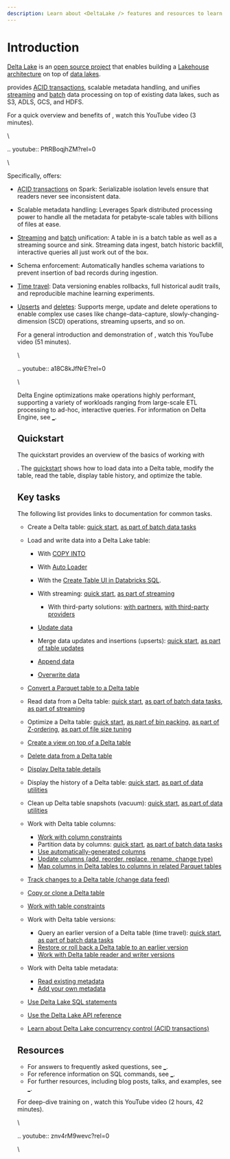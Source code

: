 ```yaml
---
description: Learn about <DeltaLake /> features and resources to learn about <DeltaLake />.
---
```



# Introduction

[Delta Lake](https://delta.io) is an [open source
project](https://github.com/delta-io/delta) that enables building a [Lakehouse
architecture](https://databricks.com/blog/2020/01/30/what-is-a-data-lakehouse.html)
on top of [data lakes](https://databricks.com/discover/data-lakes/introduction).

<DeltaLake /> provides [ACID transactions](concurrency-control.md), scalable
metadata handling, and unifies [streaming](delta-streaming.md) and
[batch](delta-batch.md) data processing on top of existing data lakes, such as
S3, ADLS, GCS, and HDFS.

For a quick overview and benefits of <DeltaLake />, watch this YouTube video (3
minutes).

\

.. youtube:: PftRBoqjhZM?rel=0

\

Specifically, <DeltaLake /> offers:

- [ACID transactions](concurrency-control.md) on Spark: Serializable isolation
  levels ensure that readers never see inconsistent data.
- Scalable metadata handling: Leverages Spark distributed processing power to
  handle all the metadata for petabyte-scale tables with billions of files at
  ease.
- [Streaming](delta-streaming.md) and [batch](delta-batch.md) unification: A
  table in <DeltaLake /> is a batch table as well as a streaming source and sink.
  Streaming data ingest, batch historic backfill, interactive queries all just
  work out of the box.
- Schema enforcement: Automatically handles schema variations to prevent
  insertion of bad records during ingestion.
- [Time travel](delta-batch.md#deltatimetravel): Data versioning enables
  rollbacks, full historical audit trails, and reproducible machine learning
  experiments.
- [Upserts](delta-update.md#delta-merge) and
  [deletes](delta-update.md#delta-delete): Supports merge, update and delete
  operations to enable complex use cases like change-data-capture,
  slowly-changing-dimension (SCD) operations, streaming upserts, and so on.

  For a general introduction and demonstration of <DeltaLake />, watch this YouTube
  video (51 minutes).

  \

  .. youtube:: a18C8kJfNrE?rel=0

  \

  Delta Engine optimizations make <DeltaLake /> operations highly performant,
  supporting a variety of workloads ranging from large-scale ETL processing to
  ad-hoc, interactive queries. For information on Delta Engine, see
  [\_](optimizations/index.md).

  ## Quickstart

  The <DeltaLake /> quickstart provides an overview of the basics of working with

  <DeltaLake />. The [quickstart](quick-start.md) shows how to load data into a
  Delta table, modify the table, read the table, display table history, and
  optimize the table.

  ## Key tasks

  The following list provides links to documentation for common <DeltaLake /> tasks.

  - Create a Delta table: [quick start](quick-start.md#create-a-table), [as part
    of batch data tasks](delta-batch.md#create-a-table)
  - Load and write data into a Delta Lake table:

    - With [COPY INTO](delta-ingest.md#copy-into-sql-command)
    - With [Auto Loader](delta-ingest.md#auto-loader)
    - With the [Create Table UI in Databricks
      SQL](/sql/user/create-table/index.md).

    - With streaming: [quick start](quick-start.md#stream-writes-to-a-table),
      [as part of streaming](delta-streaming.md)

      - With third-party solutions: [with
        partners](delta-ingest.md#partner-integrations), [with third-party
        providers](integrations.md)

    - [Update data](delta-update.md#update-a-table)
    - Merge data updates and insertions (upserts): [quick
      start](quick-start.md#batch-upserts), [as part of table
      updates](delta-update.md#upsert-into-a-table-using-merge)
    - [Append data](delta-batch.md#append)
    - [Overwrite data](delta-batch.md#overwrite)

  - [Convert a Parquet table to a Delta
    table](delta-utility.md#convert-a-parquet-table-to-a-delta-table)
  - Read data from a Delta table: [quick start](quick-start.md#read-a-table),
    [as part of batch data tasks](delta-batch.md#read-a-table), [as part of
    streaming](delta-streaming.md)
  - Optimize a Delta table: [quick start](quick-start.md#optimize-a-table), [as
    part of bin packing](optimizations/file-mgmt.md#compaction-bin-packing), [as
    part of
    Z-ordering](optimizations/file-mgmt.md#z-ordering-multi-dimensional-clustering),
    [as part of file size tuning](optimizations/file-mgmt.md#tune-file-size)
  - [Create a view on top of a Delta table](delta-batch.md#views-on-tables)
  - [Delete data from a Delta table](delta-update.md#delete-from-a-table)
  - [Display Delta table details](delta-utility.md#retrieve-delta-table-details)
  - Display the history of a Delta table: [quick
    start](quick-start.md#display-table-history), [as part of data
    utilities](delta-utility.md#retrieve-delta-table-history)
  - Clean up Delta table snapshots (vacuum): [quick
    start](quick-start.md#clean-up-snapshots), [as part of data
    utilities](delta-utility.md#remove-files-no-longer-referenced-by-a-delta-table)
  - Work with Delta table columns:
    - [Work with column constraints](delta-constraints.md#not-null-constraint)
    - Partition data by columns: [quick start](quick-start.md#partition-data),
      [as part of batch data tasks](delta-batch.md#partition-data)
    - [Use automatically-generated
      columns](delta-batch.md#use-generated-columns)
    - [Update columns (add, reorder, replace, rename, change
      type)](delta-batch.md#update-table-schema)
    - [Map columns in Delta tables to columns in related Parquet
      tables](delta-column-mapping.md)
  - [Track changes to a Delta table (change data
    feed)](delta-change-data-feed.md)
  - [Copy or clone a Delta table](delta-utility.md#clone-delta-table)
  - [Work with table constraints](delta-constraints.md#check-constraint)
  - Work with Delta table versions:
    - Query an earlier version of a Delta table (time travel): [quick
      start](quick-start.md#query-an-earlier-version-of-the-table-time-travel),
      [as part of batch data
      tasks](delta-batch.md#query-an-older-snapshot-of-a-table-time-travel)
    - [Restore or roll back a Delta table to an earlier
      version](delta-utility.md#restore-delta-table)
    - [Work with Delta table reader and writer versions](versioning.md)
  - Work with Delta table metadata:
    - [Read existing metadata](delta-batch.md#table-metadata)
    - [Add your own metadata](delta-batch.md#table-properties)
  - [Use Delta Lake SQL
    statements](/spark/latest/spark-sql/language-manual/index.md#delta-lake-statements)
  - [Use the Delta Lake API reference](delta-apidoc.md)
  - [Learn about Delta Lake concurrency control (ACID
    transactions)](concurrency-control.md)

  ## Resources

  - For answers to frequently asked questions, see [\_](delta-faq.md).
  - For reference information on <DeltaLake /> SQL commands, see
    [\_](/spark/latest/spark-sql/language-manual/index.md#delta-lake-statements).
  - For further resources, including blog posts, talks, and examples, see
    [\_](delta-resources.md).

  For deep-dive training on <DeltaLake />, watch this YouTube video (2 hours, 42
  minutes).

  \

  .. youtube:: znv4rM9wevc?rel=0

  \
